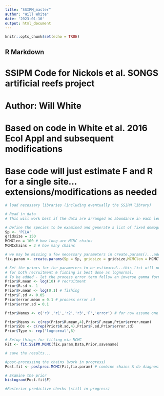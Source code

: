 ```yaml
---
title: "SSIPM_master"
author: "Will White"
date: '2023-01-10'
output: html_document
---
```


```r
knitr::opts_chunk$set(echo = TRUE)
```

## R Markdown

# SSIPM Code for Nickols et al. SONGS artificial reefs project
# Author: Will White
# Based on code in White et al. 2016 Ecol Appl and subsequent modifications

# Base code will just estimate F and R for a single site...extensions/modifications as needed

```r
# load necessary libraries (including eventually the SSIPM library)

```

```r
# Read in data
# This will work best if the data are arranged as abundance in each length bin on the rows, with a column for each annual observation. Missing years should be a column of NAs

```


```r
# Define the species to be examined and generate a list of fixed demographic parameters and IPM attributes/metadata
Sp <- 'PCLA'
gridsize = 150
MCMClen = 100 # how long are MCMC chains
MCMCchains = 3 # how many chains

# we may be missing a few necessary parameters in create.params()...add in as needed
fix.param <- create.params(Sp = Sp, gridsize = gridsize,MCMClen = MCMClen,MCMCchains = MCMCchains) # fix.param will be handy to pass around arguments to other functions
```

```r
# Set the priors for the parameters to be estimated...this list will need to be adjusted depending on the exact nature of the fitting we are doing
# for both recruitment & fishing is best done as lognormal.
# To be added - let the process error term follow an inverse gamma form instead
Prior$R.mean <- log(10) # recruitment
Prior$R.sd <- 1
Prior$F.mean <- log(0.1) # fishing
Prior$F.sd <- 0.05
Prior$error.mean = 0.1 # process error sd
Prior$error.sd = 0.1

Prior$Names <- c('r0','r1','r2','r3','F','error') # for now assume one burn-in recruitment rate, three years of observations, and one harvest rate, and one process error term

Prior$Means <- c(rep(Prior$R.mean,4),Prior$F.mean,Prior$error.mean)
Prior$SDs <- c(rep(Prior$R.sd,4),Prior$F.sd,Prior$error.sd)
Prior$Type <- rep('lognormal',6)
```

```r
# Setup things for fitting via MCMC
Fit <- fit.SSIPM.MCMC(fix.param,Data,Prior,savename)

# save the results...
```

```r
#post-processing the chains (work in progress)
Post.fit <- postproc.MCMC(Fit,fix.param) # combine chains & do diagnostic checks

```

```r
# Examine the prior
histogram(Post.fit$F)

```

```r
#Posterior predictive checks (still in progress)
```
